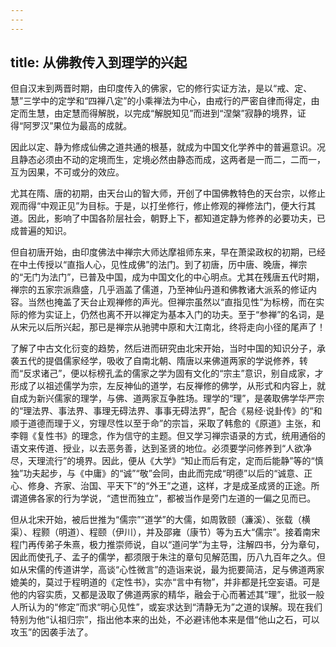 ```yaml
---
---
---
```

title: 从佛教传入到理学的兴起
---




但自汉末到两晋时期，由印度传入的佛家，它的修行实证方法，是以“戒、定、慧”三学中的定学和“四禅八定”的小乘禅法为中心，由戒行的严密自律而得定，由定而生慧，由定慧而得解脱，以完成“解脱知见”而进到“涅槃”寂静的境界，证得“阿罗汉”果位为最高的成就。

因此以定、静为修成仙佛之道共通的根基，就成为中国文化学养中的普遍意识。况且静态必须由不动的定境而生，定境必然由静态而成，这两者是一而二，二而一，互为因果，不可或分的效应。

尤其在隋、唐的初期，由天台山的智大师，开创了中国佛教特色的天台宗，以修止观而得“中观正见”为目标。于是，以打坐修行，修止修观的禅修法门，便大行其道。因此，影响了中国各阶层社会，朝野上下，都知道定静为修养的必要功夫，已成普遍的知识。

但自初唐开始，由印度佛法中禅宗大师达摩祖师东来，早在萧梁政权的初期，已经在中土传授以“直指人心，见性成佛”的法门。到了初唐，历中唐、晚唐，禅宗的“无门为法门”，已普及中国，成为中国文化的中心明点。尤其在残唐五代时期，禅宗的五家宗派鼎盛，几乎涵盖了儒道，乃至神仙丹道和佛教诸大派系的修证内容。当然也掩盖了天台止观禅修的声光。但禅宗虽然以“直指见性”为标榜，而在实际的修为实证上，仍然也离不开以禅定为基本入门的功夫。至于“参禅”的名词，是从宋元以后所兴起，那已是禅宗从驰骋中原和大江南北，终将走向小径的尾声了！

了解了中古文化衍变的趋势，然后进而研究由北宋开始，当时中国的知识分子，承袭五代的提倡儒家经学，吸收了自南北朝、隋唐以来佛道两家的学说修养，转而“反求诸己”，便以标榜孔孟的儒家之学为固有文化的“宗主”意识，别自成家，才形成了以祖述儒学为宗，左反神仙的道学，右反禅修的佛学，从形式和内容上，就自成为新兴儒家的理学，与佛、道两家互争胜场。理学的“理”，是袭取佛学华严宗的“理法界、事法界、事理无碍法界、事事无碍法界”，配合《易经·说卦传》的“和顺于道德而理于义，穷理尽性以至于命”的宗旨，采取了韩愈的《原道》主张，和李翱《复性书》的理念，作为信守的主题。但又学习禅宗语录的方式，统用通俗的语文来传道、授业，以去恶务善，达到圣贤的地位。必须要学问修养到“人欲净尽，天理流行”的境界。因此，便从《大学》“知止而后有定，定而后能静”等的“慎独”功夫起步，与《中庸》的“诚”“敬”会同，由此而完成“明德”以后的“诚意、正心、修身、齐家、治国、平天下”的“外王”之道，这样，才是成圣成贤的正途。所谓道佛各家的行为学说，“遗世而独立”，都被当作是旁门左道的一偏之见而已。

但从北宋开始，被后世推为“儒宗”“道学”的大儒，如周敦颐（濂溪）、张载（横渠）、程颢（明道）、程颐（伊川），并及邵雍（康节）等为五大“儒宗”。接着南宋程门再传弟子朱熹，极力推崇师说，自以“道问学”为主导，注解四书，分为章句，因此而使孔子、孟子的儒学，都须限于朱注的章句见解范围，历八九百年之久。但如从宋儒的传道讲学，高谈“心性微言”的造诣来说，最为扼要简洁，足与佛道两家媲美的，莫过于程明道的《定性书》，实亦“言中有物”，并非都是托空妄语。可是他的内容实质，又都是汲取了佛道两家的精华，融会于心而著述其“理”，批驳一般人所认为的“修定”而求“明心见性”，或妄求达到“清静无为”之道的误解。现在我们特别为他“认祖归宗”，指出他本来的出处，不必避讳他本来是借“他山之石，可以攻玉”的因袭手法了。